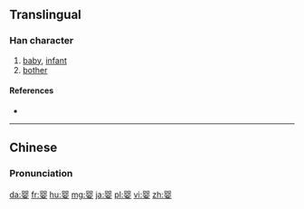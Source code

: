 {{also|嬰}}
==Translingual==

===Han character===
{{Han char|rn=38|rad=女|as=08|sn=11|four=|canj=月人女 (BOV)|ids=⿱⿰[[贝]]贝[[女]]}}

# [[baby]], [[infant]]
# [[bother]]

====References====
* {{Han ref|kx=0265.281|hdz=21059.020|uh=5A74|ud=23156}}

----

==Chinese==
{{zh-hanzi-box|婴|[[嬰]]}}

===Pronunciation===
{{zh-pron
|m=yīng
|c=jing1
|mc=y
|oc=y
|ma=
|cat=n,v
}}

[[da:婴]]
[[fr:婴]]
[[hu:婴]]
[[mg:婴]]
[[ja:婴]]
[[pl:婴]]
[[vi:婴]]
[[zh:婴]]